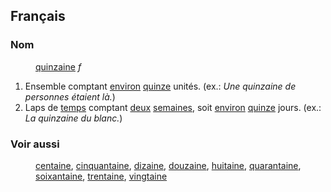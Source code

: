 ==Français==
===Nom===
:[[quinzaine]] ''f''
#Ensemble comptant [[environ]] [[quinze]] unités. (ex.: ''Une quinzaine de personnes étaient là.'')
#Laps de [[temps]] comptant [[deux]] [[semaines]], soit [[environ]] [[quinze]] jours. (ex.: ''La quinzaine du blanc.'')
===Voir aussi===
:[[centaine]], [[cinquantaine]], [[dizaine]], [[douzaine]], [[huitaine]], [[quarantaine]], [[soixantaine]], [[trentaine]], [[vingtaine]]